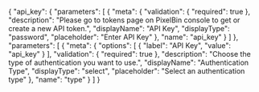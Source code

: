 {
    "api_key": {
        "parameters": [
            {
                "meta": {
                    "validation": {
                        "required": true
                    },
                    "description": "Please go to tokens page on PixelBin console to get or create a new API token.",
                    "displayName": "API Key",
                    "displayType": "password",
                    "placeholder": "Enter API Key"
                },
                "name": "api_key"
            }
        ]
    },
    "parameters": [
        {
            "meta": {
                "options": [
                    {
                        "label": "API Key",
                        "value": "api_key"
                    }
                ],
                "validation": {
                    "required": true
                },
                "description": "Choose the type of authentication you want to use.",
                "displayName": "Authentication Type",
                "displayType": "select",
                "placeholder": "Select an authentication type"
            },
            "name": "type"
        }
    ]
}